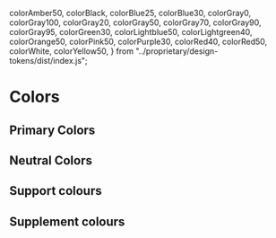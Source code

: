   colorAmber50,
  colorBlack,
  colorBlue25,
  colorBlue30,
  colorGray0,
  colorGray100,
  colorGray20,
  colorGray50,
  colorGray70,
  colorGray90,
  colorGray95,
  colorGreen30,
  colorLightblue50,
  colorLightgreen40,
  colorOrange50,
  colorPink50,
  colorPurple30,
  colorRed40,
  colorRed50,
  colorWhite,
  colorYellow50,
} from "../proprietary/design-tokens/dist/index.js";

<Meta title="Amsterdam/Colors" />

# Colors

## Primary Colors

<ColorPalette>
  <ColorItem title="Black" colors={[colorBlack]} />
  <ColorItem title="Dark Blue" colors={[colorBlue30]} />
  <ColorItem title="Red" colors={[colorRed40]} />
  <ColorItem title="White" colors={[colorWhite]} />
</ColorPalette>

## Neutral Colors

<ColorPalette>
  <ColorItem title="Neutral Grey 1" colors={[colorGray95]} />
  <ColorItem title="Neutral Grey 2" colors={[colorGray90]} />
  <ColorItem title="Neutral Grey 3" colors={[colorGray70]} />
  <ColorItem title="Neutral Grey 4" colors={[colorGray50]} />
  <ColorItem title="Neutral Grey 5" colors={[colorGray20]} />
</ColorPalette>

## Support colours

<ColorPalette>
  <ColorItem title="Focus" colors={[colorAmber50]} />
  <ColorItem title="Invalid" colors={[colorRed40]} />
  <ColorItem title="Valid" colors={[colorGreen30]} />
</ColorPalette>

## Supplement colours

<ColorPalette>
  <ColorItem title="Darkgreen" colors={[colorGreen30]} />
  <ColorItem title="Lightblue" colors={[colorLightblue50]} />
  <ColorItem title="Lightgreen" colors={[colorLightgreen40]} />
  <ColorItem title="Orange" colors={[colorOrange50]} />
  <ColorItem title="Pink" colors={[colorPink50]} />
  <ColorItem title="Purple" colors={[colorPurple30]} />
  <ColorItem title="Yellow" colors={[colorYellow50]} />
</ColorPalette>
